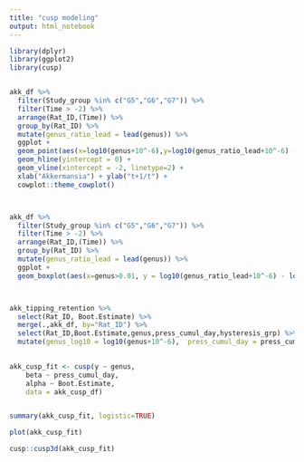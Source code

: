 ```yaml
---
title: "cusp modeling"
output: html_notebook
---
```




```r
library(dplyr)
library(ggplot2)
library(cusp)



```




```r




akk_df %>%
  filter(Study_group %in% c("G5","G6","G7")) %>%
  filter(Time > -2) %>%
  arrange(Rat_ID,(Time)) %>%
  group_by(Rat_ID) %>%
  mutate(genus_ratio_lead = lead(genus)) %>%
  ggplot + 
  geom_point(aes(x=log10(genus+10^-6),y=log10(genus_ratio_lead+10^-6) - log10(genus+10^-6) , col=hysteresis_grp)) +
  geom_hline(yintercept = 0) +
  geom_vline(xintercept = -2, linetype=2) +
  xlab("Akkermansia") + ylab("t+1/t") +
  cowplot::theme_cowplot()



akk_df %>%
  filter(Study_group %in% c("G5","G6","G7")) %>%
  filter(Time > -2) %>%
  arrange(Rat_ID,(Time)) %>%
  group_by(Rat_ID) %>%
  mutate(genus_ratio_lead = lead(genus)) %>%
  ggplot + 
  geom_boxplot(aes(x=genus>0.01, y = log10(genus_ratio_lead+10^-6) - log10(genus+10^-6), fill=hysteresis_grp))




```




```r

akk_tipping_retention %>%
  select(Rat_ID, Boot.Estimate) %>%
  merge(.,akk_df, by="Rat_ID") %>%
  select(Rat_ID,Boot.Estimate,genus,press_cumul_day,hysteresis_grp) %>%
  mutate(genus_log10 = log10(genus+10^-6),  press_cumul_day = press_cumul_day %>% as.character %>% as.numeric ) -> akk_cusp_df
  

akk_cusp_fit <- cusp(y ~ genus,
    beta ~ press_cumul_day,
    alpha ~ Boot.Estimate,
    data = akk_cusp_df)



```


```r

summary(akk_cusp_fit, logistic=TRUE)

plot(akk_cusp_fit)


```




```r

cusp::cusp3d(akk_cusp_fit)



```




